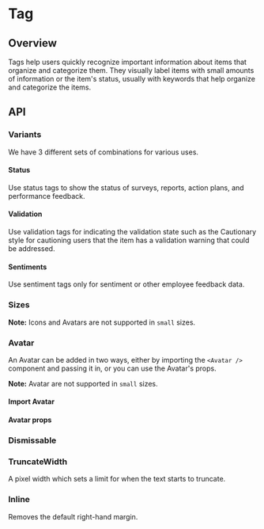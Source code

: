 
<Meta of={TagStories} />

# Tag

<ResourceLinks
  sourceCode="https://github.com/cultureamp/kaizen-design-system/tree/main/packages/components/src/Tag"
  figma="https://www.figma.com/file/ZRfnoNUXbGZv4eVWLbF4Az/%EF%B8%8F%F0%9F%96%BC%EF%B8%8F-Component-Gallery?node-id=9%3A37843&t=zlNKMVZd1i6MB4db-1"
  designGuidelines="https://cultureamp.atlassian.net/wiki/spaces/DesignSystem/pages/3081928978/Tags"
  className="!mb-8"
/>

<KAIOInstallation exportNames="Tag" />

## Overview

Tags help users quickly recognize important information about items that organize and categorize them. They visually label items with small amounts of information or the item's status, usually with keywords that help organize and categorize the items.

<Canvas of={TagStories.Playground} />
<Controls of={TagStories.Playground} />

## API

### Variants
We have 3 different sets of combinations for various uses.

#### Status
Use status tags to show the status of surveys, reports, action plans, and performance feedback.

<Canvas of={TagStories.Status} />

#### Validation
Use validation tags for indicating the validation state such as the Cautionary style for cautioning users that the item has a validation warning that could be addressed.

<Canvas of={TagStories.Validation} />

#### Sentiments
Use sentiment tags only for sentiment or other employee feedback data.

<Canvas of={TagStories.Sentiments} />

### Sizes
**Note:** Icons and Avatars are not supported in `small` sizes.

<Canvas of={TagStories.Sizes} />

### Avatar
An Avatar can be added in two ways, either by importing the `<Avatar />` component and passing it in, or you can use the Avatar's props.

**Note:** Avatar are not supported in `small` sizes.

#### Import Avatar
<Canvas of={TagStories.ProfileWithAvatarImport} />

#### Avatar props
<Canvas of={TagStories.ProfileWithAvatarProps} />

### Dismissable
<Canvas of={TagStories.Dismissable} />

### TruncateWidth
A pixel width which sets a limit for when the text starts to truncate.

<Canvas of={TagStories.Truncate} />

### Inline
Removes the default right-hand margin.

<Canvas of={TagStories.Inline} />
